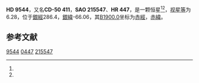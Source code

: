 {{Starbox begin
| name = HD 9544
}}
{{Starbox observe
| epoch = [[J2000.0|J2000.0]]
| constell = {{星座名待查}}<ref name=SIMBAD>{{cite web
 | url=http://simbad.u-strasbg.fr/simbad/sim-id?Ident=HR+447
 | title =Pulsating variable Star
 | publisher=Centre de Données astronomiques de Strasbourg
 | work=SIMBAD
 | accessdate=2012-07-13}}</ref><ref name=DATA>{{cite web
 | url=http://vizier.u-strasbg.fr/viz-bin/VizieR-5?-out.add=.&-source=5050&-corr=PK=HR&-out.max=9999&HR=447
 | title=VizieR Detailed Page
 | accessdate=2012-07-13
 | archive-date=2016-03-04
 | archive-url=https://web.archive.org/web/20160304142748/http://vizier.u-strasbg.fr/viz-bin/VizieR-5?-out.add=.&-source=5050&-corr=PK=HR&-out.max=9999&HR=447
 | dead-url=no
 }}</ref>
| 星官 = 
| ra = {{RA|1|32|36.3}}<ref name=SIMBAD /><ref name=DATA />
| dec = {{DEC|-49|43|40}}<ref name=SIMBAD /><ref name=DATA />
| appmag_v = 6.28<ref name=SIMBAD /><ref name=DATA />
}}
{{Starbox character
| class = F4V<ref name=SIMBAD /><ref name=DATA />
| b-v = 0.46<ref name=SIMBAD /><ref name=DATA />
| u-b = <ref name=SIMBAD /><ref name=DATA />
| r-i = <ref name=SIMBAD /><ref name=DATA />
| variable = 
}}
{{Starbox astrometry
| radial_v = 
| prop_mo_ra = 2
| parallax = 
| p_error = 
}}
{{Starbox catalog
| names =CD-50 411，[[SAO星表|SAO]] 215547，[[HD星表|HD]] 9544，[[HR星表|HR]] 447}}
{{Starbox reference |Simbad=HR+447}}
{{Starbox end}}

'''HD 9544'''，又名'''CD-50 411'''，'''SAO 215547'''、'''HR 447'''，是一颗恒星<ref name=SIMBAD /><ref name=DATA />，[[视星等|视星等]]为6.28，位于[[銀道座標系|銀經]]286.4，[[銀道座標系|銀緯]]-66.06，其[[B1900.0|B1900.0]]坐标为[[赤經|赤經]]{{RA|1|28|30.5}}，[[赤緯|赤緯]]{{DEC|-50|-66.06|22}}。

== 参考文献 ==
{{reflist}}

{{star-stub}}

[[Category:HD和HDE天體|9544]]
[[Category:HR天體|0447]]
[[Category:SAO天體|215547]]